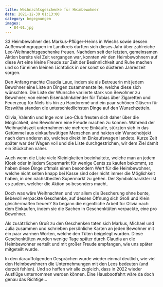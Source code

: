 ```yaml
---
title: Weihnachtsgeschenke für Heimbewohner
date: 2021-12-30 01:13:00
category: begegnungen
images:
  - 84-01.jpg
---
```


33 Heimbewohner des Markus-Pflüger-Heims in Wiechs sowie dessen Außenwohngruppen im Landkreis durften sich dieses Jahr über zahlreiche Leo-Weihnachtsgeschenke freuen. Nachdem seit der letzten, gemeinsamen Aktion bereits viel Zeit vergangen war, konnten wir den Heimbewohnern auf diese Art eine kleine Freude zur Zeit der Besinnlichkeit und Ruhe machen und so für einen kleinen Lichtblick in der sonst so düsteren Jahreszeit sorgen.

Den Anfang machte Claudia Laux, indem sie als Betreuerin mit jedem Bewohner eine Liste an Dingen zusammenstellte, welche diese sich wünschten. Die Liste der Wünsche variierte stark von Bewohner zu Bewohner; von einem Eisenbahnkalender für Tobias über Zigaretten und Feuerzeug für Niels bis hin zu Handcremé und ein paar schönen Gläsern für Roswitha standen die unterschiedlichsten Dinge auf den Wunschzetteln.

Olivia, Valentin und Inge vom Leo-Club freuten sich daher über die Möglichkeit, den Bewohnern eine Freude machen zu können. Während der Weihnachtszeit unternahmen sie mehrere Einkäufe, stürzten sich in das Getümmel aus einkaufswütigen Menschen und hakten ein Wunschobjekt nach dem anderen ab, welches direkt im Einkaufswagen landete. Kurze Zeit später war der Wagen voll und die Liste durchgestrichen, wir dem Ziel damit ein Stückchen näher.

Auch wenn die Liste viele Kleinigkeiten beeinhaltete, welche man an jedem Kiosk oder in jedem Supermarkt für wenige Cents zu kaufen bekommt, so haben diese Dinge oftmals einen besondern Wert für die Heimbewohner, welche nicht selten knapp bei Kasse sind oder nicht immer die Möglichkeit haben, in den nächstbesten Supermarkt zu gehen. Der Symbolcharakter ist es zudem, welcher die Aktion so besonders macht.

Doch was wäre Weihnachten und vor allem die Bescherung ohne bunte, liebevoll verpackte Geschenke, auf dessen Öffnung sich Groß und Klein gleichermaßen freuen? So begann die eigentliche Arbeit für Olivia nach dem Einkaufen, indem sie die Sachen in Geschenktüten verpackte, eine pro Bewohner.

Als zusätzlichen Gruß zu den Geschenken taten sich Markus, Michael und Julia zusammen und schrieben persönliche Karten an jeden Bewohner mit ein paar warmen Worten, welche den Tüten beigelegt wurden. Diese Geschenktüten wurden wenige Tage später durch Claudia an die Heimbewohner verteilt und mit großer Freude empfangen, wie uns später mitgeteilt wurde.

In den darauffolgenden Gesprächen wurde wieder einmal deutlich, wie viel den Heimbewohnern die Unternehmungen mit den Leos bedeuten (und derzeit fehlen). Und so hoffen wir alle zugleich, dass in 2022 wieder Ausflüge unternommen werden können. Eine Hausbootfahrt wäre da doch genau das Richtige...
